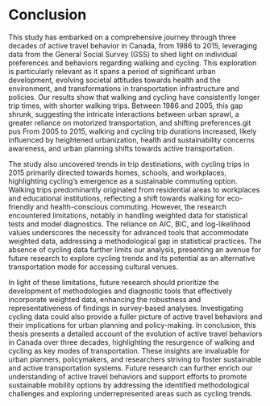 # Conclusion {-}


This study has embarked on a comprehensive journey through three decades of active travel behavior in Canada, from 1986 to 2015, leveraging data from the General Social Survey (GSS) to shed light on individual preferences and behaviors regarding walking and cycling. This exploration is particularly relevant as it spans a period of significant urban development, evolving societal attitudes towards health and the environment, and transformations in transportation infrastructure and policies.
Our results show that walking and cycling have consistently longer trip times, with shorter walking trips. Between 1986 and 2005, this gap shrunk, suggesting the intricate interactions between urban sprawl, a greater reliance on motorized transportation, and shifting preferences.git pus From 2005 to 2015, walking and cycling trip durations increased, likely influenced by heightened urbanization, health and sustainability concerns awareness, and urban planning shifts towards active transportation.


The study also uncovered trends in trip destinations, with cycling trips in 2015 primarily directed towards homes, schools, and workplaces, highlighting cycling's emergence as a sustainable commuting option. Walking trips predominantly originated from residential areas to workplaces and educational institutions, reflecting a shift towards walking for eco-friendly and health-conscious commuting.
However, the research encountered limitations, notably in handling weighted data for statistical tests and model diagnostics. The reliance on AIC, BIC, and log-likelihood values underscores the necessity for advanced tools that accommodate weighted data, addressing a methodological gap in statistical practices. The absence of cycling data further limits our analysis, presenting an avenue for future research to explore cycling trends and its potential as an alternative transportation mode for accessing cultural venues.


In light of these limitations, future research should prioritize the development of methodologies and diagnostic tools that effectively incorporate weighted data, enhancing the robustness and representativeness of findings in survey-based analyses. Investigating cycling data could also provide a fuller picture of active travel behaviors and their implications for urban planning and policy-making.
In conclusion, this thesis presents a detailed account of the evolution of active travel behaviors in Canada over three decades, highlighting the resurgence of walking and cycling as key modes of transportation. These insights are invaluable for urban planners, policymakers, and researchers striving to foster sustainable and active transportation systems. Future research can further enrich our understanding of active travel behaviors and support efforts to promote sustainable mobility options by addressing the identified methodological challenges and exploring underrepresented areas such as cycling trends.

